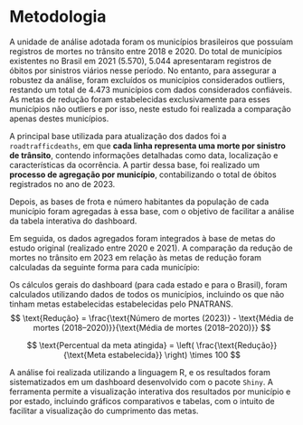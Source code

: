 # Metodologia

A unidade de análise adotada foram os municípios brasileiros que possuíam registros de mortes no trânsito entre 2018 e 2020. Do total de municípios existentes no Brasil em 2021 (5.570), 5.044 apresentaram registros de óbitos por sinistros viários nesse período. No entanto, para assegurar a robustez da análise, foram excluídos os municípios considerados outliers, restando um total de 4.473 municípios com dados considerados confiáveis. As metas de redução foram estabelecidas exclusivamente para esses municípios não outliers e por isso, neste estudo foi realizada a comparação apenas destes municípios.

A principal base utilizada para atualização dos dados foi a `roadtrafficdeaths`, em que **cada linha representa uma morte por sinistro de trânsito**, contendo informações detalhadas como data, localização e características da ocorrência. A partir dessa base, foi realizado um **processo de agregação por município**, contabilizando o total de óbitos registrados no ano de 2023.

Depois, as bases de frota e número habitantes da população de cada município foram agregadas à essa base, com o objetivo de facilitar a análise da tabela interativa do dashboard.

Em seguida, os dados agregados foram integrados à base de metas do estudo original (realizado entre 2020 e 2021). A comparação da redução de mortes no trânsito em 2023 em relação às metas de redução foram calculadas da seguinte forma para cada município:

Os cálculos gerais do dashboard (para cada estado e para o Brasil), foram calculados utilizando dados de todos os municípios, incluindo os que não tinham metas estabelecidas estabelecidas pelo PNATRANS.
$$
\text{Redução} = \frac{\text{Número de mortes (2023)} - \text{Média de mortes (2018–2020)}}{\text{Média de mortes (2018–2020)}}
$$


$$
\text{Percentual da meta atingida} = \left( \frac{\text{Redução}}{\text{Meta estabelecida}} \right) \times 100
$$

A análise foi realizada utilizando a linguagem R, e os resultados foram sistematizados em um dashboard desenvolvido com o pacote `Shiny`. A ferramenta permite a visualização interativa dos resultados por município e por estado, incluindo gráficos comparativos e tabelas, com o intuito de facilitar a visualização do cumprimento das metas.
